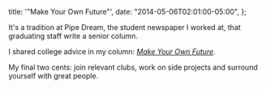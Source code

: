   title: '"Make Your Own Future"',
  date: "2014-05-06T02:01:00-05:00",
};

It's a tradition at Pipe Dream, the student newspaper I worked at, that graduating staff write a senior column.

I shared college advice in my column: _[Make Your Own Future](http://www.bupipedream.com/opinion/35747/make-your-own-future/)_.

My final two cents: join relevant clubs, work on side projects and surround yourself with great people.
